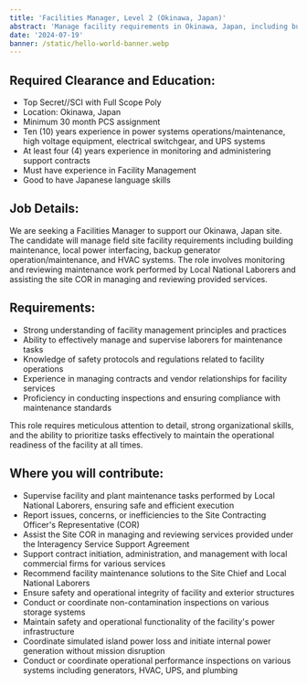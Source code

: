 ```yaml
---
title: 'Facilities Manager, Level 2 (Okinawa, Japan)'
abstract: 'Manage facility requirements in Okinawa, Japan, including building maintenance, power systems, and HVAC, while supervising Local National Laborers and assisting with contract management.'
date: '2024-07-19'
banner: /static/hello-world-banner.webp
---
```


## Required Clearance and Education:

- Top Secret//SCI with Full Scope Poly
- Location: Okinawa, Japan
- Minimum 30 month PCS assignment
- Ten (10) years experience in power systems operations/maintenance, high voltage equipment, electrical switchgear, and UPS systems
- At least four (4) years experience in monitoring and administering support contracts
- Must have experience in Facility Management
- Good to have Japanese language skills

## Job Details:

We are seeking a Facilities Manager to support our Okinawa, Japan site. The candidate will manage field site facility requirements including building maintenance, local power interfacing, backup generator operation/maintenance, and HVAC systems. The role involves monitoring and reviewing maintenance work performed by Local National Laborers and assisting the site COR in managing and reviewing provided services.

## Requirements:

- Strong understanding of facility management principles and practices
- Ability to effectively manage and supervise laborers for maintenance tasks
- Knowledge of safety protocols and regulations related to facility operations
- Experience in managing contracts and vendor relationships for facility services
- Proficiency in conducting inspections and ensuring compliance with maintenance standards

This role requires meticulous attention to detail, strong organizational skills, and the ability to prioritize tasks effectively to maintain the operational readiness of the facility at all times.

## Where you will contribute:

- Supervise facility and plant maintenance tasks performed by Local National Laborers, ensuring safe and efficient execution
- Report issues, concerns, or inefficiencies to the Site Contracting Officer's Representative (COR)
- Assist the Site COR in managing and reviewing services provided under the Interagency Service Support Agreement
- Support contract initiation, administration, and management with local commercial firms for various services
- Recommend facility maintenance solutions to the Site Chief and Local National Laborers
- Ensure safety and operational integrity of facility and exterior structures
- Conduct or coordinate non-contamination inspections on various storage systems
- Maintain safety and operational functionality of the facility's power infrastructure
- Coordinate simulated island power loss and initiate internal power generation without mission disruption
- Conduct or coordinate operational performance inspections on various systems including generators, HVAC, UPS, and plumbing